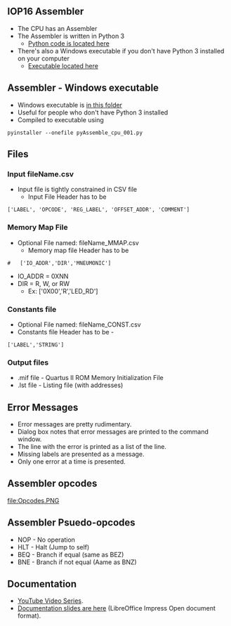 == IOP16 Assembler ==

* The CPU has an Assembler
* The Assembler is written in Python 3
** [https://github.com/douggilliland/IOP16/blob/main/IOP16_ASSEMBLER/pyAssemble_cpu_001.py Python code is located here]
* There's also a Windows executable if you don't have Python 3 installed on your computer
** [https://github.com/douggilliland/IOP16/tree/main/IOP16_ASSEMBLER/dist Executable located here]

== Assembler - Windows executable ==

* Windows executable is [https://github.com/douggilliland/Design_A_CPU/tree/main/Assembler/dist in this folder]
* Useful for people who don't have Python 3 installed
* Compiled to executable using
<pre>
pyinstaller --onefile pyAssemble_cpu_001.py
</pre>

== Files ==

=== Input fileName.csv ===

* Input file is tightly constrained in CSV file
** Input File Header has to be

<pre>
['LABEL', 'OPCODE', 'REG_LABEL', 'OFFSET_ADDR', 'COMMENT']
</pre>

=== Memory Map File ===

* Optional File named: fileName_MMAP.csv
** Memory map file Header has to be

<pre>
#	['IO_ADDR','DIR','MNEUMONIC']
</pre>
* IO_ADDR = 0XNN
* DIR = R, W, or RW
** Ex: ['0X00','R','LED_RD']

=== Constants file ===

* Optional File named: fileName_CONST.csv
* Constants file Header has to be -
<pre>
['LABEL','STRING']
</pre>

=== Output files ===

* .mif file - Quartus II ROM Memory Initialization File
* .lst file - Listing file (with addresses)

== Error Messages ==

* Error messages are pretty rudimentary.
* Dialog box notes that error messages are printed to the command window.
* The line with the error is printed as a list of the line.
* Missing labels are presented as a message.
* Only one error at a time is presented.

== Assembler opcodes ==

[[file:Opcodes.PNG]]

== Assembler Psuedo-opcodes ==

* NOP - No operation
* HLT - Halt (Jump to self)
* BEQ - Branch if equal (same as BEZ)
* BNE - Branch if not equal (Aame as BNZ)

== Documentation ==

* [https://www.youtube.com/watch?v=ZtEJHF-pVU0&list=PLn__0BqzWEWNspQ0xkG5h-oSJ21EAet8H YouTube Video Series].
* [https://github.com/douggilliland/Design_A_CPU/tree/main/Docs Documentation slides are here] (LibreOffice Impress Open document format).
